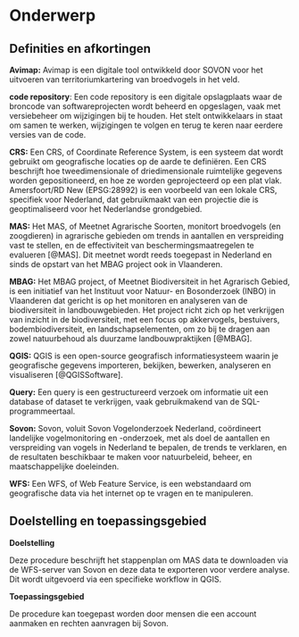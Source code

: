 # Onderwerp

## Definities en afkortingen

**Avimap:** Avimap is een digitale tool ontwikkeld door SOVON voor het uitvoeren van territoriumkartering van broedvogels in het veld.

**code repository**: Een code repository is een digitale opslagplaats waar de broncode van softwareprojecten wordt beheerd en opgeslagen, vaak met versiebeheer om wijzigingen bij te houden.
Het stelt ontwikkelaars in staat om samen te werken, wijzigingen te volgen en terug te keren naar eerdere versies van de code.

**CRS:** Een CRS, of Coordinate Reference System, is een systeem dat wordt gebruikt om geografische locaties op de aarde te definiëren.
Een CRS beschrijft hoe tweedimensionale of driedimensionale ruimtelijke gegevens worden gepositioneerd, en hoe ze worden geprojecteerd op een plat vlak.
Amersfoort/RD New (EPSG:28992) is een voorbeeld van een lokale CRS, specifiek voor Nederland, dat gebruikmaakt van een projectie die is geoptimaliseerd voor het Nederlandse grondgebied.

**MAS:** Het MAS, of Meetnet Agrarische Soorten, monitort broedvogels (en zoogdieren) in agrarische gebieden om trends in aantallen en verspreiding vast te stellen, en de effectiviteit van beschermingsmaatregelen te evalueren [@MAS].
Dit meetnet wordt reeds toegepast in Nederland en sinds de opstart van het MBAG project ook in Vlaanderen.

**MBAG:** Het MBAG project, of Meetnet Biodiversiteit in het Agrarisch Gebied, is een initiatief van het Instituut voor Natuur- en Bosonderzoek (INBO) in Vlaanderen dat gericht is op het monitoren en analyseren van de biodiversiteit in landbouwgebieden.
Het project richt zich op het verkrijgen van inzicht in de biodiversiteit, met een focus op akkervogels, bestuivers, bodembiodiversiteit, en landschapselementen, om zo bij te dragen aan zowel natuurbehoud als duurzame landbouwpraktijken [@MBAG].

**QGIS:** QGIS is een open-source geografisch informatiesysteem waarin je geografische gegevens importeren, bekijken, bewerken, analyseren en visualiseren [@QGISSoftware].

**Query:** Een query is een gestructureerd verzoek om informatie uit een database of dataset te verkrijgen, vaak gebruikmakend van de SQL-programmeertaal.

**Sovon:** Sovon, voluit Sovon Vogelonderzoek Nederland, coördineert landelijke vogelmonitoring en -onderzoek, met als doel de aantallen en verspreiding van vogels in Nederland te bepalen, de trends te verklaren, en de resultaten beschikbaar te maken voor natuurbeleid, beheer, en maatschappelijke doeleinden.

**WFS:** Een WFS, of Web Feature Service, is een webstandaard om geografische data via het internet op te vragen en te manipuleren.

```{=html}
<!--
Definities van begrippen en afkortingen die noodzakelijk zijn om dit document te begrijpen en het protocol op een gepaste manier te kunnen uitvoeren.
-->
```
## Doelstelling en toepassingsgebied

**Doelstelling**

Deze procedure beschrijft het stappenplan om MAS data te downloaden via de WFS-server van Sovon en deze data te exporteren voor verdere analyse.
Dit wordt uitgevoerd via een specifieke workflow in QGIS.

**Toepassingsgebied**

De procedure kan toegepast worden door mensen die een account aanmaken en rechten aanvragen bij Sovon.

```{=html}
<!--
Doelstelling: omschrijving in woorden waarvoor het protocol dient.
Voorbeelden wat er met de gegevens kan gedaan worden.
Probeer de doelstelling zo veel mogelijk generiek te beschrijven en vermijd projectspecifieke doelstellingen.
Toepassingsgebied: bespreek hier onder welke condities het protocol kan gebruikt worden.
-->
```
